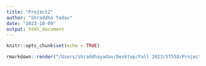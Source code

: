 ```yaml
---
title: "Project2"
author: "Shraddha Yadav"
date: "2023-10-09"
output: html_document
---
```


```r
knitr::opts_chunk$set(echo = TRUE)

rmarkdown::render("/Users/shraddhayadav/Desktop/Fall 2023/ST558/Project 2/558Project/Project2.Rmd", output_format = "github_document", output_file = "README.md")

```


